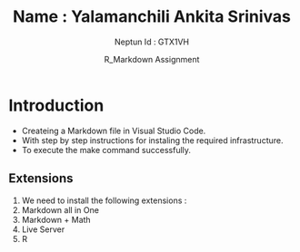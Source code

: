 % Name      : Yalamanchili Ankita Srinivas
% Neptun Id : GTX1VH
% R_Markdown Assignment

Introduction
============

* Createing a Markdown file in Visual Studio Code.
* With step by step instructions for instaling the required infrastructure.
* To execute the make command successfully.

Extensions
----------

1. We need to install the following extensions :
1. Markdown all in One
2. Markdown + Math
3. Live Server
4. R

